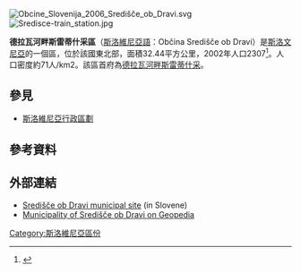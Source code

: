 [[File:Obcine_Slovenija_2006_Središče_ob_Dravi.svg|thumb]]
[[File:Sredisce-train_station.jpg|thumb]]

'''德拉瓦河畔斯雷蒂什采區'''（[[斯洛維尼亞語|斯洛維尼亞語]]：Občina Središče ob Dravi）是[[斯洛文尼亞|斯洛文尼亞]]的一個區，位於該國東北部，面積32.44平方公里，2002年人口2307<ref>{{Cite web |url=http://www.stat.si/popis2002/en/ |title=Statistical Office of the Republic of Slovenia, census of 2002 |accessdate=2017-03-11 |archive-date=2016-12-18 |archive-url=https://web.archive.org/web/20161218144633/http://www.stat.si/popis2002/en/ |dead-url=no }}</ref>。人口密度約71人/km2。該區首府為[[德拉瓦河畔斯雷蒂什采|德拉瓦河畔斯雷蒂什采]]。

==參見==
*[[斯洛維尼亞行政區劃|斯洛維尼亞行政區劃]]

==參考資料==
{{Reflist}}

==外部連結==
* [http://www.sredisce-ob-dravi.si Središče ob Dravi municipal site] {{Wayback|url=http://www.sredisce-ob-dravi.si/ |date=20210722104225 }} (in Slovene)
* [http://www.geopedia.si/Geopedia_en.html#L408_F202_T13_vF_b4_x597768.2495_y139962.81650000001_s13 Municipality of Središče ob Dravi on Geopedia] {{Wayback|url=http://www.geopedia.si/Geopedia_en.html#L408_F202_T13_vF_b4_x597768.2495_y139962.81650000001_s13 |date=20120620155109 }}

{{Slovenia-geo-stub}}
[[Category:斯洛維尼亞區份|Category:斯洛維尼亞區份]]